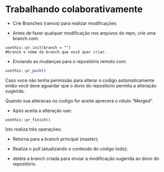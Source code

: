 # Trabalhando colaborativamente

- Crie Branches (ramos) para realizar modificações


- Antes de fazer qualquer modificação nos arquivos do repo, crie uma branch com:

```rcode
usethis::pr_init(branch = "")
#branch o nome da branch que você quer criar.
```


- Enviando as mudanças para o repositório remoto com:

```r
usethis::pr_push()
```

Caso voce não tenha permissão para alterar o codigo automaticamente então você deve aguardar que o dono do repositorio permita a alteração sugerida.

Quando sua alteracao no codigo for aceite aprecerá o rótulo "Merged".


- Após aceita a alteração use:

```rcode
usethis::pr_finish()
```

Isto realiza três operações:

- Retorna para a branch principal (master);

- Realiza o pull (atualizando o conteudo do código todo);

- deleta a branch criada para enviar a modificação sugerida ao dono do repositório.
